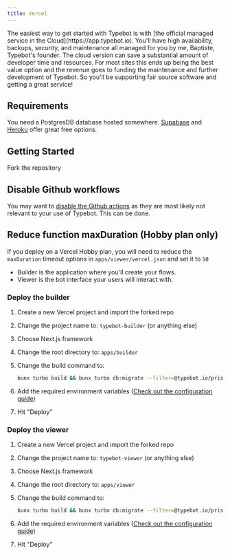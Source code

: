 ```yaml
---
title: Vercel
---
```


<Note>
  The easiest way to get started with Typebot is with [the official managed
  service in the Cloud](https://app.typebot.io). You'll have high availability,
  backups, security, and maintenance all managed for you by me, Baptiste,
  Typebot's founder. The cloud version can save a substantial amount of
  developer time and resources. For most sites this ends up being the best value
  option and the revenue goes to funding the maintenance and further development
  of Typebot. So you'll be supporting fair source software and getting a great
  service!
</Note>

## Requirements

You need a PostgresDB database hosted somewhere. [Supabase](https://supabase.com/) and [Heroku](https://www.heroku.com/) offer great free options.

## Getting Started

Fork the repository

## Disable Github workflows

You may want to [disable the Github actions](https://docs.github.com/en/actions/using-workflows/disabling-and-enabling-a-workflow) as they are most likely not relevant to your use of Typebot. This can be done.

## Reduce function maxDuration (Hobby plan only)

If you deploy on a Vercel Hobby plan, you will need to reduce the `maxDuration` timeout options in `apps/viewer/vercel.json` and set it to `10`

<Note>

- Builder is the application where you'll create your flows.
- Viewer is the bot interface your users will interact with.

</Note>

### Deploy the builder

1. Create a new Vercel project and import the forked repo
2. Change the project name to: `typebot-builder` (or anything else)
3. Choose Next.js framework
4. Change the root directory to: `apps/builder`
5. Change the build command to:

   ```sh
   bunx turbo build && bunx turbo db:migrate --filter=@typebot.io/prisma
   ```

6. Add the required environment variables ([Check out the configuration guide](/self-hosting/configuration))
7. Hit "Deploy"

### Deploy the viewer

1. Create a new Vercel project and import the forked repo
2. Change the project name to: `typebot-viewer` (or anything else)
3. Choose Next.js framework
4. Change the root directory to: `apps/viewer`
5. Change the build command to:

   ```sh
   bunx turbo build && bunx turbo db:migrate --filter=@typebot.io/prisma
   ```

6. Add the required environment variables ([Check out the configuration guide](/self-hosting/configuration))
7. Hit "Deploy"
